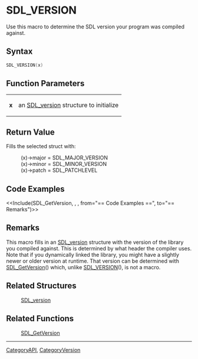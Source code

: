 
= SDL_VERSION =
Use this macro to determine the SDL version your program was compiled against.


== Syntax ==
<syntaxhighlight lang='c++'>
SDL_VERSION(x)
</syntaxhighlight>

== Function Parameters ==
{|
|'''x'''
|an [[SDL_version]] structure to initialize
|}

== Return Value ==
Fills the selected struct with:
: (x)->major = SDL_MAJOR_VERSION
: (x)->minor = SDL_MINOR_VERSION
: (x)->patch = SDL_PATCHLEVEL

== Code Examples ==
<<Include(SDL_GetVersion, , , from="== Code Examples ==", to="== Remarks")>>

== Remarks ==
This macro fills in an [[SDL_version]] structure with the version of the library you compiled against. This is determined by what header the compiler uses. Note that if you dynamically linked the library, you might have a slightly newer or older version at runtime. That version can be determined with [[SDL_GetVersion]]() which, unlike [[SDL_VERSION]](), is not a macro.

== Related Structures ==
:[[SDL_version]]

== Related Functions ==
:[[SDL_GetVersion]]

----
[[CategoryAPI]], [[CategoryVersion]]
